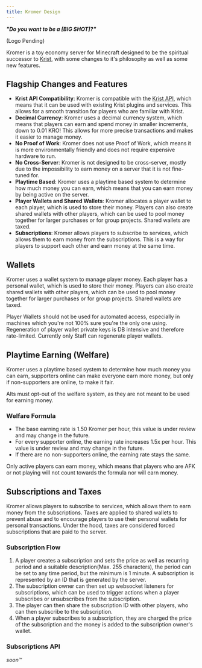 ```yaml
---
title: Kromer Design
---
```


***"Do you want to be a [BIG SHOT]?"***

(Logo Pending)

Kromer is a toy economy server for Minecraft designed to be the spiritual successor to [Krist](https://krist.dev), with some changes to it's philosophy as well as some new features.

## Flagship Changes and Features
- **Krist API Compatibility**: Kromer is compatible with the [Krist API](https://krist.dev/docs), which means that it can be used with existing Krist plugins and services. This allows for a smooth transition for players who are familiar with Krist.
- **Decimal Currency**: Kromer uses a decimal currency system, which means that players can earn and spend money in smaller increments, down to 0.01 KRO! This allows for more precise transactions and makes it easier to manage money.
- **No Proof of Work**: Kromer does not use Proof of Work, which means it is more environmentally friendly and does not require expensive hardware to run.
- **No Cross-Server**: Kromer is not designed to be cross-server, mostly due to the impossibility to earn money on a server that it is not fine-tuned for.
- **Playtime Based**: Kromer uses a playtime based system to determine how much money you can earn, which means that you can earn money by being active on the server.
- **Player Wallets and Shared Wallets**: Kromer allocates a player wallet to each player, which is used to store their money. Players can also create shared wallets with other players, which can be used to pool money together for larger purchases or for group projects. Shared wallets are taxed.
- **Subscriptions**: Kromer allows players to subscribe to services, which allows them to earn money from the subscriptions. This is a way for players to support each other and earn money at the same time.

## Wallets
Kromer uses a wallet system to manage player money. Each player has a personal wallet, which is used to store their money. Players can also create shared wallets with other players, which can be used to pool money together for larger purchases or for group projects. Shared wallets are taxed.

<Aside type="danger">
    Player Wallets should not be used for automated access, especially in machines which you're not 100% sure you're the only one using. Regeneration of player wallet private keys is DB intensive and therefore rate-limited. Currently only Staff can regenerate player wallets.
</Aside>

## Playtime Earning (Welfare)
Kromer uses a playtime based system to determine how much money you can earn, supporters online can make everyone earn more money, but only if non-supporters are online, to make it fair.

<Aside type="danger">
Alts must opt-out of the welfare system, as they are not meant to be used for earning money.
</Aside>

### Welfare Formula
- The base earning rate is 1.50 Kromer per hour, this value is under review and may change in the future.
- For every supporter online, the earning rate increases 1.5x per hour. This value is under review and may change in the future.
- If there are no non-supporters online, the earning rate stays the same.

<Aside type="caution">
Only active players can earn money, which means that players who are AFK or not playing will not count towards the formula nor will earn money.
</Aside>

## Subscriptions and Taxes
Kromer allows players to subscribe to services, which allows them to earn money from the subscriptions.
Taxes are applied to shared wallets to prevent abuse and to encourage players to use their personal wallets for personal transactions. Under the hood, taxes are considered forced subscriptions that are paid to the server.

### Subscription Flow
1. A player creates a subscription and sets the price as well as recurring period and a suitable description(Max. 255 characters), the period can be set to any time period, but the minimum is 1 minute. A subscription is represented by an ID that is generated by the server.
1. The subscription owner can then set up websocket listeners for subscriptions, which can be used to trigger actions when a player subscribes or unsubscribes from the subscription.
1. The player can then share the subscription ID with other players, who can then subscribe to the subscription.
1. When a player subscribes to a subscription, they are charged the price of the subscription and the money is added to the subscription owner's wallet.

### Subscriptions API
*soon:tm:*
